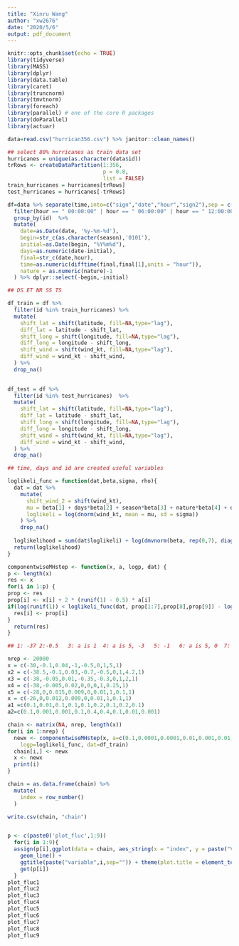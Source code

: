 ```yaml
---
title: "Xinru Wang"
author: "xw2676"
date: "2020/5/6"
output: pdf_document
---
```


```r
knitr::opts_chunk$set(echo = TRUE)
library(tidyverse)
library(MASS)
library(dplyr)
library(data.table)
library(caret)
library(truncnorm)
library(tmvtnorm)
library(foreach)
library(parallel) # one of the core R packages
library(doParallel)
library(actuar) 
```

```r
data=read.csv("hurrican356.csv") %>% janitor::clean_names()

## select 80% hurricanes as train data set
hurricanes = unique(as.character(data$id))
trRows <- createDataPartition(1:356,
                              p = 0.8,
                              list = FALSE)
train_hurricanes = hurricanes[trRows]
test_hurricanes = hurricanes[-trRows]

df=data %>% separate(time,into=c("sign","date","hour","sign2"),sep = c(1,9,18)) %>% dplyr::select(-sign,-sign2) %>%
  filter(hour == " 00:00:00" | hour == " 06:00:00" | hour == " 12:00:00" | hour == " 18:00:00") %>% 
  group_by(id)  %>%  
  mutate(
    date=as.Date(date, '%y-%m-%d'),
    begin=str_c(as.character(season),'0101'),
    initial=as.Date(begin, "%Y%m%d"),
    days=as.numeric(date-initial),
    final=str_c(date,hour),
    time=as.numeric(difftime(final,final[1],units = "hour")),
    nature = as.numeric(nature)-1
  ) %>% dplyr::select(-begin,-initial) 

## DS ET NR SS TS

df_train = df %>% 
  filter(id %in% train_hurricanes) %>% 
  mutate(
    shift_lat = shift(latitude, fill=NA,type="lag"),
    diff_lat = latitude - shift_lat,
    shift_long = shift(longitude, fill=NA,type="lag"),
    diff_long = longitude - shift_long,
    shift_wind = shift(wind_kt, fill=NA,type="lag"),
    diff_wind = wind_kt - shift_wind,
  ) %>% 
  drop_na()
  

df_test = df %>% 
  filter(id %in% test_hurricanes)  %>% 
  mutate(
    shift_lat = shift(latitude, fill=NA,type="lag"),
    diff_lat = latitude - shift_lat,
    shift_long = shift(longitude, fill=NA,type="lag"),
    diff_long = longitude - shift_long,
    shift_wind = shift(wind_kt, fill=NA,type="lag"),
    diff_wind = wind_kt - shift_wind,
  ) %>% 
  drop_na()

## time, days and id are created useful variables
```

```r
loglikeli_func = function(dat,beta,sigma, rho){
  dat = dat %>% 
    mutate(
      shift_wind_2 = shift(wind_kt),
      mu = beta[1] + days*beta[2] + season*beta[3] + nature*beta[4] + diff_lat*beta[5] + diff_long*beta[6] + diff_wind*beta[7] + rho*shift_wind_2,
      loglikeli = log(dnorm(wind_kt, mean = mu, sd = sigma)) 
    ) %>% 
    drop_na()
  
  loglikelihood = sum(dat$loglikeli) + log(dmvnorm(beta, rep(0,7), diag(1,7))) + log(dtruncnorm(rho, a=0, b=1,mean=0.5,sd=1/5)) +  log(dinvgamma(1/(sigma)^2, 0.001, 0.001))
  return(loglikelihood)
}
```

```{r，eval=FALSE}
componentwiseMHstep <- function(x, a, logp, dat) {
p <- length(x)
res <- x
for(i in 1:p) {
prop <- res
prop[i] <- x[i] + 2 * (runif(1) - 0.5) * a[i]
if(log(runif(1)) < loglikeli_func(dat, prop[1:7],prop[8],prop[9]) - loglikeli_func(dat, res[1:7],res[8],res[9]))
  res[i] <- prop[i] 
}
  return(res)
}

## 1: -37 2:-0.5   3: a is 1  4: a is 5, -3   5: -1   6: a is 5, 0  7: a is 2, 1  8: a is 2, 30  9: a is 2, 1 

nrep <- 20000
x = c(-30,-0.1,0.04,-1,-0.5,0,1,5,1)
x2 = c(-38.5,-0.1,0.03,-0.7,-0.5,0,1,4.2,1)
x3 = c(-38,-0.05,0.01,-0.35,-0.3,0,1,2,1)
x4 = c(-38,-0.005,0.02,0,0,0,1,0.25,1)
x5 = c(-28,0,0.015,0.009,0,0.01,1,0.1,1)
x = c(-26,0,0.012,0.009,0,0.01,1,0.1,1)
a1 =c(0.1,0.01,0.1,0.1,0.1,0.2,0.1,0.2,0.1)
a2=c(0.1,0.001,0.001,0.1,0.4,0.4,0.1,0.01,0.001)

chain <- matrix(NA, nrep, length(x))
for(i in 1:nrep) {
  newx <- componentwiseMHstep(x, a=c(0.1,0.0001,0.0001,0.01,0.001,0.01,0.001,0.02,0.0003),
    logp=loglikeli_func, dat=df_train)
  chain[i,] <- newx
  x <- newx
  print(i)
}

chain = as.data.frame(chain) %>% 
  mutate(
    index = row_number()
  )

write.csv(chain, "chain")


p <- c(paste0('plot_fluc',1:9))
  for(i in 1:9){
  assign(p[i],ggplot(data = chain, aes_string(x = "index", y = paste("V",i,sep=""))) + geom_point(color = rgb(.2, .4, .2, .5)) +
    geom_line() + 
    ggtitle(paste("variable",i,sep="")) + theme(plot.title = element_text(hjust = 0.5)))
    get(p[i])
  }
plot_fluc1
plot_fluc2
plot_fluc3
plot_fluc4
plot_fluc5
plot_fluc6
plot_fluc7
plot_fluc8
plot_fluc9
```



